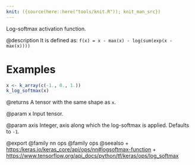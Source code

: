 ```yaml
---
knit: ({source(here::here("tools/knit.R")); knit_man_src})
---
```

Log-softmax activation function.

@description
It is defined as:
`f(x) = x - max(x) - log(sum(exp(x - max(x))))`

# Examples
```r
x <- k_array(c(-1., 0., 1.))
k_log_softmax(x)
```

@returns
A tensor with the same shape as `x`.

@param x
Input tensor.

@param axis
Integer, axis along which the log-softmax is applied.
Defaults to `-1`.

@export
@family nn ops
@family ops
@seealso
+ <https:/keras.io/keras_core/api/ops/nn#logsoftmax-function>
+ <https://www.tensorflow.org/api_docs/python/tf/keras/ops/log_softmax>

